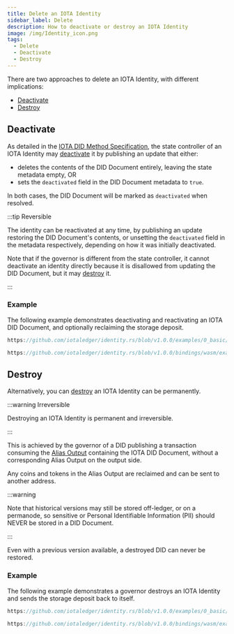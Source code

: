 ```yaml
---
title: Delete an IOTA Identity
sidebar_label: Delete
description: How to deactivate or destroy an IOTA Identity
image: /img/Identity_icon.png
tags:
  - Delete
  - Deactivate
  - Destroy
---
```



There are two approaches to delete an IOTA Identity, with different implications:

- [Deactivate](#deactivate)
- [Destroy](#destroy)

## Deactivate

As detailed in the [IOTA DID Method Specification](../../references/specifications/iota-did-method-spec.mdx#deactivate),
the state controller of an IOTA Identity may [deactivate](https://www.w3.org/TR/did-core/#did-document-metadata) it by publishing an update that either:

- deletes the contents of the DID Document entirely, leaving the state metadata empty, OR
- sets the `deactivated` field in the DID Document metadata to `true`.

In both cases, the DID Document will be marked as `deactivated` when resolved.

:::tip Reversible

The identity can be reactivated at any time, by publishing an update restoring the DID Document's contents,
or unsetting the `deactivated` field in the metadata respectively, depending on how it was initially deactivated.

Note that if the governor is different from the state controller, it cannot deactivate an identity directly because
it is disallowed from updating the DID Document, but it may [destroy](#destroy) it.

:::

### Example

The following example demonstrates deactivating and reactivating an IOTA DID Document,
and optionally reclaiming the storage deposit.

<Tabs groupId="language" queryString>
<TabItem value="rust" label="Rust">

```rust reference
https://github.com/iotaledger/identity.rs/blob/v1.0.0/examples/0_basic/3_deactivate_did.rs
```

</TabItem>
<TabItem value="typescript-node" label="Typescript (Node.js)">

```ts reference
https://github.com/iotaledger/identity.rs/blob/v1.0.0/bindings/wasm/examples/src/0_basic/3_deactivate_did.ts
```

</TabItem>
</Tabs>

## Destroy

Alternatively, you can [destroy](../../references/specifications/iota-did-method-spec.mdx#destroy) an IOTA Identity can be permanently.

:::warning Irreversible

Destroying an IOTA Identity is permanent and irreversible.

:::


This is achieved by the governor of a DID publishing a transaction consuming the [Alias Output](../../references/specifications/iota-did-method-spec.mdx#alias-output)
containing the IOTA DID Document, without a corresponding Alias Output on the output side.

Any coins and tokens in the Alias Output are reclaimed and can be sent to another address.

:::warning

Note that historical versions may still be stored off-ledger, or on a permanode,
so sensitive or Personal Identifiable Information (PII) should NEVER be stored in a DID Document.

:::

Even with a previous version available, a destroyed DID can never be restored.

### Example

The following example demonstrates a governor destroys an IOTA Identity and sends the storage deposit back to itself.

<Tabs groupId="language" queryString>
<TabItem value="rust" label="Rust">

```rust reference
https://github.com/iotaledger/identity.rs/blob/v1.0.0/examples/0_basic/4_delete_did.rs
```

</TabItem>
<TabItem value="typescript-node" label="Typescript (Node.js)">

```ts reference
https://github.com/iotaledger/identity.rs/blob/v1.0.0/bindings/wasm/examples/src/0_basic/4_delete_did.ts
```

</TabItem>
</Tabs>
